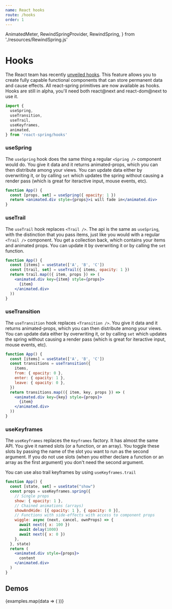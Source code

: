 ```yaml
---
name: React hooks
route: /hooks
order: 1
---
```


  AnimatedMeter,
  RewindSpringProvider,
  RewindSpring,
} from './resources/RewindSpring.js'

# Hooks

The React team has recently [unveiled hooks](https://conf.reactjs.org/). This feature allows you to create fully capable functional components that can store permanent data and cause effects. All react-spring primitives are now available as hooks. Hooks are still in alpha, you'll need both react@next and react-dom@next to use it.

```jsx
import {
  useSpring,
  useTransition,
  useTrail,
  useKeyframes,
  animated,
} from 'react-spring/hooks'
```

### useSpring

The `useSpring` hook does the same thing a regular `<Spring />` component would do. You give it data and it returns animated-props, which you can then distribute among your views. You can update data either by overwriting it, or by calling `set` which updates the spring without causing a render pass (which is great for iteractive input, mouse events, etc).

```jsx
function App() {
  const [props, set] = useSpring({ opacity: 1 })
  return <animated.div style={props}>i will fade in</animated.div>
}
```

### useTrail

The `useTrail` hook replaces `<Trail />`. The api is the same as `useSpring`, with the distinction that you pass items, just like you would with a regular `<Trail />` component. You get a collection back, which contains your items and animated props. You can update it by overwriting it or by calling the `set` function.

```jsx
function App() {
  const [items] = useState(['A', 'B', 'C'])
  const [trail, set] = useTrail({ items, opacity: 1 })
  return trail.map(({ item, props }) => (
    <animated.div key={item} style={props}>
      {item}
    </animated.div>
  ))
}
```

### useTransition

The `useTransition` hook replaces `<Transition />`. You give it data and it returns animated-props, which you can then distribute among your views. You can update data either by overwriting it, or by calling `set` which updates the spring without causing a render pass (which is great for iteractive input, mouse events, etc).

```jsx
function App() {
  const [items] = useState(['A', 'B', 'C'])
  const transitions = useTransition({
    items,
    from: { opacity: 0 },
    enter: { opacity: 1 },
    leave: { opacity: 0 },
  })
  return transitions.map(({ item, key, props }) => (
    <animated.div key={key} style={props}>
      {item}
    </animated.div>
  ))
}
```

### useKeyframes

The `useKeyframes` replaces the `Keyframes` factory. It has almost the same API. You give it named slots (or a function, or an array). You toggle these slots by passing the name of the slot you want to run as the second argument. If you do not use slots (when you either declare a function or an array as the first argument) you don't need the second argument.

You can use also trail keyframes by using `useKeyframes.trail`

```jsx
function App() {
  const [state, set] = useState("show")
  const props = useKeyframes.spring({
    // Single props
    show: { opacity: 1 },
    // Chained animations (arrays)
    showAndHide: [{ opacity: 1 }, { opacity: 0 }],
    // Functions with side-effects with access to component props
    wiggle: async (next, cancel, ownProps) => {
      await next({ x: 100 })
      await delay(1000)
      await next({ x: 0 })
    },
  }, state)
  return (
    <animated.div style={props}>
      content
    </animated.div>
  )
}
```

## Demos

<DemoGrid padding={0}>
  {examples.map(data => (
    <Demo
      key={data.name}
      {...data}
      import={import('../examples/demos/' + data.name)}
    />
  ))}
</DemoGrid>
